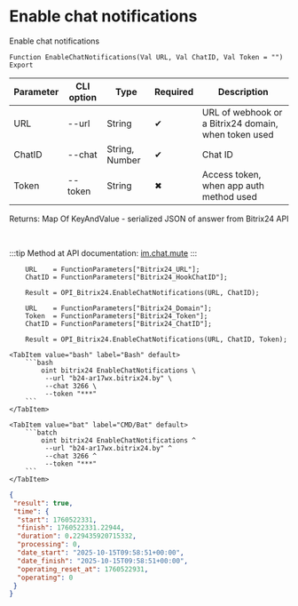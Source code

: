 ﻿---
sidebar_position: 12
description: Enable chat notifications and other functions to work with Bitrix24 in the Open Integration Package, a free open-source integration library for 1C:Enterprise 8, OneScript and CLI
keywords: [1C, 1С, 1С:Enterprise, 1С:Enterprise 8.3, API, Integration, Services, Exchange, OneScript, CLI, Bitrix24]
---


# Enable chat notifications
 Enable chat notifications



`Function EnableChatNotifications(Val URL, Val ChatID, Val Token = "") Export`

  | Parameter | CLI option | Type | Required | Description |
  |-|-|-|-|-|
  | URL | --url | String | &#x2714; | URL of webhook or a Bitrix24 domain, when token used |
  | ChatID | --chat | String, Number | &#x2714; | Chat ID |
  | Token | --token | String | &#x2716; | Access token, when app auth method used |

  
  Returns:  Map Of KeyAndValue - serialized JSON of answer from Bitrix24 API

<br/>

:::tip
Method at API documentation: [im.chat.mute](https://dev.1c-bitrix.ru/learning/course/?COURSE_ID=93&LESSON_ID=11473)
:::
<br/>


```bsl title="1C:Enterprise/OneScript code example"
    URL    = FunctionParameters["Bitrix24_URL"];
    ChatID = FunctionParameters["Bitrix24_HookChatID"];

    Result = OPI_Bitrix24.EnableChatNotifications(URL, ChatID);

    URL    = FunctionParameters["Bitrix24_Domain"];
    Token  = FunctionParameters["Bitrix24_Token"];
    ChatID = FunctionParameters["Bitrix24_ChatID"];

    Result = OPI_Bitrix24.EnableChatNotifications(URL, ChatID, Token);
```
 

 <Tabs>
  
    <TabItem value="bash" label="Bash" default>
        ```bash
            oint bitrix24 EnableChatNotifications \
             --url "b24-ar17wx.bitrix24.by" \
             --chat 3266 \
             --token "***"
        ```
    </TabItem>
  
    <TabItem value="bat" label="CMD/Bat" default>
        ```batch
            oint bitrix24 EnableChatNotifications ^
             --url "b24-ar17wx.bitrix24.by" ^
             --chat 3266 ^
             --token "***"
        ```
    </TabItem>
</Tabs>


```json title="Result"
{
 "result": true,
 "time": {
  "start": 1760522331,
  "finish": 1760522331.22944,
  "duration": 0.229435920715332,
  "processing": 0,
  "date_start": "2025-10-15T09:58:51+00:00",
  "date_finish": "2025-10-15T09:58:51+00:00",
  "operating_reset_at": 1760522931,
  "operating": 0
 }
}
```
